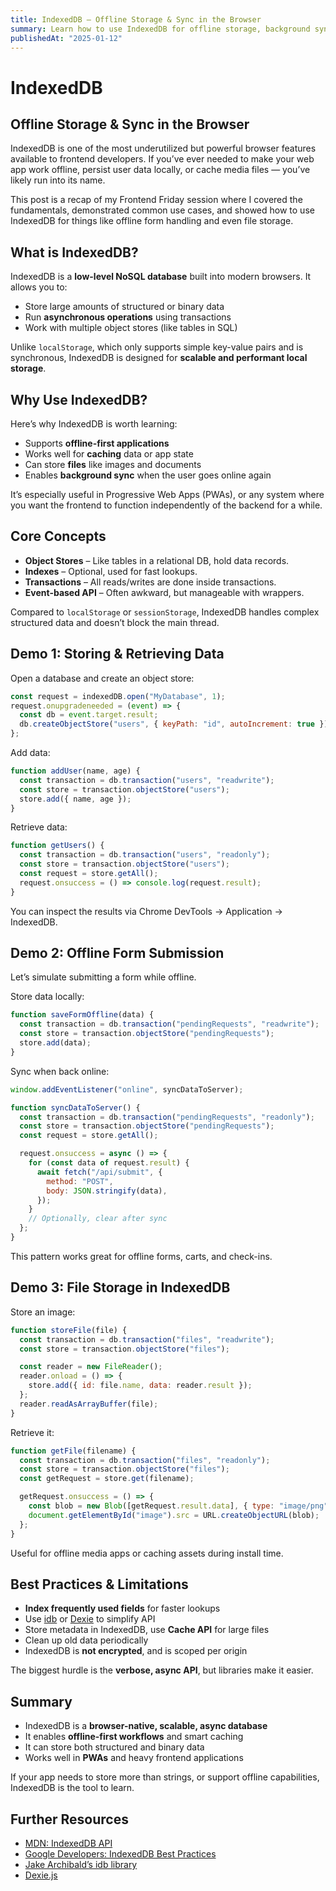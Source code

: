 ```yaml
---
title: IndexedDB — Offline Storage & Sync in the Browser
summary: Learn how to use IndexedDB for offline storage, background sync, and file handling directly in the browser.
publishedAt: "2025-01-12"
---
```


# IndexedDB

## Offline Storage & Sync in the Browser

IndexedDB is one of the most underutilized but powerful browser features available to frontend developers. If you’ve ever needed to make your web app work offline, persist user data locally, or cache media files — you’ve likely run into its name.

This post is a recap of my Frontend Friday session where I covered the fundamentals, demonstrated common use cases, and showed how to use IndexedDB for things like offline form handling and even file storage.

## What is IndexedDB?

IndexedDB is a **low-level NoSQL database** built into modern browsers. It allows you to:

- Store large amounts of structured or binary data
- Run **asynchronous operations** using transactions
- Work with multiple object stores (like tables in SQL)

Unlike `localStorage`, which only supports simple key-value pairs and is synchronous, IndexedDB is designed for **scalable and performant local storage**.

## Why Use IndexedDB?

Here’s why IndexedDB is worth learning:

- Supports **offline-first applications**
- Works well for **caching** data or app state
- Can store **files** like images and documents
- Enables **background sync** when the user goes online again

It’s especially useful in Progressive Web Apps (PWAs), or any system where you want the frontend to function independently of the backend for a while.

## Core Concepts

- **Object Stores** – Like tables in a relational DB, hold data records.
- **Indexes** – Optional, used for fast lookups.
- **Transactions** – All reads/writes are done inside transactions.
- **Event-based API** – Often awkward, but manageable with wrappers.

Compared to `localStorage` or `sessionStorage`, IndexedDB handles complex structured data and doesn’t block the main thread.

## Demo 1: Storing & Retrieving Data

Open a database and create an object store:

```js
const request = indexedDB.open("MyDatabase", 1);
request.onupgradeneeded = (event) => {
  const db = event.target.result;
  db.createObjectStore("users", { keyPath: "id", autoIncrement: true });
};
```

Add data:

```js
function addUser(name, age) {
  const transaction = db.transaction("users", "readwrite");
  const store = transaction.objectStore("users");
  store.add({ name, age });
}
```

Retrieve data:

```js
function getUsers() {
  const transaction = db.transaction("users", "readonly");
  const store = transaction.objectStore("users");
  const request = store.getAll();
  request.onsuccess = () => console.log(request.result);
}
```

You can inspect the results via Chrome DevTools → Application → IndexedDB.

## Demo 2: Offline Form Submission

Let’s simulate submitting a form while offline.

Store data locally:

```js
function saveFormOffline(data) {
  const transaction = db.transaction("pendingRequests", "readwrite");
  const store = transaction.objectStore("pendingRequests");
  store.add(data);
}
```

Sync when back online:

```js
window.addEventListener("online", syncDataToServer);

function syncDataToServer() {
  const transaction = db.transaction("pendingRequests", "readonly");
  const store = transaction.objectStore("pendingRequests");
  const request = store.getAll();

  request.onsuccess = async () => {
    for (const data of request.result) {
      await fetch("/api/submit", {
        method: "POST",
        body: JSON.stringify(data),
      });
    }
    // Optionally, clear after sync
  };
}
```

This pattern works great for offline forms, carts, and check-ins.

## Demo 3: File Storage in IndexedDB

Store an image:

```js
function storeFile(file) {
  const transaction = db.transaction("files", "readwrite");
  const store = transaction.objectStore("files");

  const reader = new FileReader();
  reader.onload = () => {
    store.add({ id: file.name, data: reader.result });
  };
  reader.readAsArrayBuffer(file);
}
```

Retrieve it:

```js
function getFile(filename) {
  const transaction = db.transaction("files", "readonly");
  const store = transaction.objectStore("files");
  const getRequest = store.get(filename);

  getRequest.onsuccess = () => {
    const blob = new Blob([getRequest.result.data], { type: "image/png" });
    document.getElementById("image").src = URL.createObjectURL(blob);
  };
}
```

Useful for offline media apps or caching assets during install time.

## Best Practices & Limitations

- **Index frequently used fields** for faster lookups
- Use [idb](https://github.com/jakearchibald/idb) or [Dexie](https://dexie.org/) to simplify API
- Store metadata in IndexedDB, use **Cache API** for large files
- Clean up old data periodically
- IndexedDB is **not encrypted**, and is scoped per origin

The biggest hurdle is the **verbose, async API**, but libraries make it easier.

## Summary

- IndexedDB is a **browser-native, scalable, async database**
- It enables **offline-first workflows** and smart caching
- It can store both structured and binary data
- Works well in **PWAs** and heavy frontend applications

If your app needs to store more than strings, or support offline capabilities, IndexedDB is the tool to learn.

## Further Resources

- [MDN: IndexedDB API](https://developer.mozilla.org/en-US/docs/Web/API/IndexedDB_API)
- [Google Developers: IndexedDB Best Practices](https://web.dev/articles/indexeddb-best-practices-app-state)
- [Jake Archibald’s idb library](https://github.com/jakearchibald/idb)
- [Dexie.js](https://dexie.org/)

